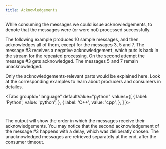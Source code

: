 ```yaml
---
title: Acknowledgements
---
```




While consuming the messages we could issue acknowledgements, to denote that the messages were (or were not) processed successfully.

The following example produces 10 sample messages, and then acknowledges all of them, except for the messages 3, 5 and 7. The message #3 receives a negative acknowledgement, which puts is back in the stream for the repeated processing. On the second attempt the message #3 gets acknowledged. The messages 5 and 7 remain unacknowledged.

Only the acknowledgements-relevant parts would be explained here. Look at the corresponding examples to learn about producers and consumers in detailes.

<Tabs
  groupId="language"
  defaultValue="python"
  values={[
    { label: 'Python', value: 'python', },
    { label: 'C++', value: 'cpp', },
  ]
}>
<TabItem value="python">

```python content="./versioned_examples/version-21.09.0/python/acknowledgements.py"
```

</TabItem>

<TabItem value="cpp">

```cpp content="./versioned_examples/version-21.09.0/cpp/acknowledgements.cpp"
```

</TabItem>
</Tabs>

The output will show the order in which the messages receive their acknowledgements. You may notice that the second acknowledgement of the message #3 happens with a delay, which was deliberatly chosen. The unacknowledged messages are retrieved separately at the end, after the consumer timeout.
